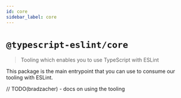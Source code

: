 ```yaml
---
id: core
sidebar_label: core
---
```


# `@typescript-eslint/core`

> Tooling which enables you to use TypeScript with ESLint

This package is the main entrypoint that you can use to consume our tooling with ESLint.

// TODO(bradzacher) - docs on using the tooling
